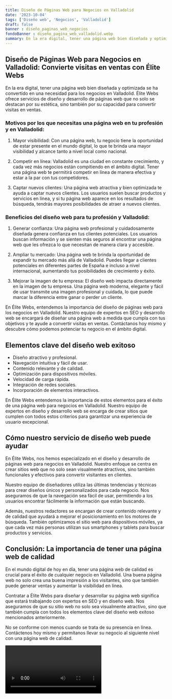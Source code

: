 ```yaml
---
title: Diseño de Páginas Web para Negocios en Valladolid
date: '2023-10-04'
tags: ['Diseño web', 'Negocios', 'Valladolid']
draft: false
banner : diseño_paginas_web_negocios
fondoBanner : diseño_pagina_web_valladolid.webp
summary: En la era digital, tener una página web bien diseñada y optimizada se ha convertido en una necesidad para los negocios en Valladolid. Élite Webs ofrece servicios de diseño y desarrollo de páginas web que no solo se destacan por su estética, sino también por su capacidad para convertir visitas en ventas. 
---
```


## Diseño de Páginas Web para Negocios en Valladolid: Convierte visitas en ventas con Élite Webs

En la era digital, tener una página web bien diseñada y optimizada se ha convertido en una necesidad para los negocios en Valladolid. Élite Webs ofrece servicios de diseño y desarrollo de páginas web que no solo se destacan por su estética, sino también por su capacidad para convertir visitas en ventas. 

### Motivos por los que necesitas una página web en tu profesión y en Valladolid:

1. Mayor visibilidad: Con una página web, tu negocio tiene la oportunidad de estar presente en el mundo digital, lo que te brinda una mayor visibilidad y alcance tanto a nivel local como nacional.

2. Competir en línea: Valladolid es una ciudad en constante crecimiento, y cada vez más negocios están compitiendo en el ámbito digital. Tener una página web te permitirá competir en línea de manera efectiva y estar a la par con tus competidores.

3. Captar nuevos clientes: Una página web atractiva y bien optimizada te ayuda a captar nuevos clientes. Los usuarios suelen buscar productos y servicios en línea, y si tu página web aparece en los resultados de búsqueda, tendrás mayores posibilidades de atraer a nuevos clientes.

### Beneficios del diseño web para tu profesión y Valladolid:

1. Generar confianza: Una página web profesional y cuidadosamente diseñada genera confianza en tus clientes potenciales. Los usuarios buscan información y se sienten más seguros al encontrar una página web que les ofrezca lo que necesitan de manera clara y accesible.

2. Ampliar tu mercado: Una página web te brinda la oportunidad de expandir tu mercado más allá de Valladolid. Puedes llegar a clientes potenciales en diferentes partes de España e incluso a nivel internacional, aumentando tus posibilidades de crecimiento y éxito.

3. Mejorar la imagen de tu empresa: El diseño web impacta directamente en la imagen de tu empresa. Una página web moderna, elegante y fácil de usar transmite una imagen profesional y cuidada, lo que puede marcar la diferencia entre ganar o perder un cliente.

En Élite Webs, entendemos la importancia del diseño de páginas web para los negocios en Valladolid. Nuestro equipo de expertos en SEO y desarrollo web se encargará de diseñar una página web a medida que cumpla con tus objetivos y te ayude a convertir visitas en ventas. Contáctanos hoy mismo y descubre cómo podemos potenciar tu negocio en el ámbito digital.

<GifSeo />

<Cta />

## Elementos clave del diseño web exitoso

- Diseño atractivo y profesional.
- Navegación intuitiva y fácil de usar.
- Contenido relevante y de calidad.
- Optimización para dispositivos móviles.
- Velocidad de carga rápida.
- Integración de redes sociales.
- Incorporación de elementos interactivos.

En Élite Webs entendemos la importancia de estos elementos para el éxito de una página web para negocios en Valladolid. Nuestro equipo de expertos en diseño y desarrollo web se encarga de crear sitios que cumplen con todos estos criterios para garantizar una experiencia de usuario excepcional.

## Cómo nuestro servicio de diseño web puede ayudar

En Élite Webs, nos hemos especializado en el diseño y desarrollo de páginas web para negocios en Valladolid. Nuestro enfoque se centra en crear sitios web que no solo sean visualmente atractivos, sino también funcionales y efectivos para convertir visitantes en clientes.

Nuestro equipo de diseñadores utiliza las últimas tendencias y técnicas para crear diseños únicos y personalizados para cada negocio. Nos aseguramos de que la navegación sea fácil de usar, permitiendo a los usuarios encontrar fácilmente la información que están buscando.

Además, nuestros redactores se encargan de crear contenido relevante y de calidad que ayudará a mejorar el posicionamiento en los motores de búsqueda. También optimizamos el sitio web para dispositivos móviles, ya que cada vez más personas utilizan sus smartphones y tablets para buscar productos y servicios.

## Conclusión: La importancia de tener una página web de calidad

En el mundo digital de hoy en día, tener una página web de calidad es crucial para el éxito de cualquier negocio en Valladolid. Una buena página web no solo crea una buena impresión a los visitantes, sino que también puede generar ventas y aumentar la visibilidad en línea.

Contratar a Élite Webs para diseñar y desarrollar su página web significa que estará trabajando con expertos en SEO y en diseño web. Nos aseguramos de que su sitio web no solo sea visualmente atractivo, sino que también cumpla con todos los elementos clave del diseño web exitoso mencionados anteriormente.

No se conforme con menos cuando se trata de su presencia en línea. Contáctenos hoy mismo y permítanos llevar su negocio al siguiente nivel con una página web de calidad.

<Video />

<CtaBot job='Negocios' city='Valladolid'/>

<Gmaps query='Valladolid+españa+maps' />